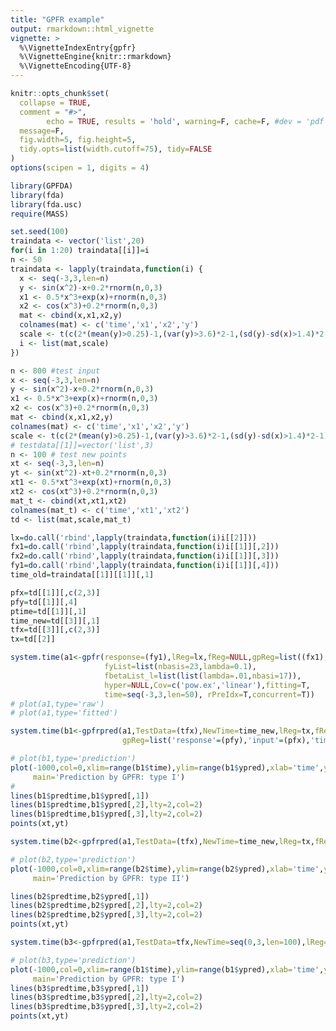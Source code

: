 ```yaml
---
title: "GPFR example"
output: rmarkdown::html_vignette
vignette: >
  %\VignetteIndexEntry{gpfr}
  %\VignetteEngine{knitr::rmarkdown}
  %\VignetteEncoding{UTF-8}
---
```


```r
knitr::opts_chunk$set(
  collapse = TRUE,
  comment = "#>",
        echo = TRUE, results = 'hold', warning=F, cache=F, #dev = 'pdf', 
  message=F, 
  fig.width=5, fig.height=5,
  tidy.opts=list(width.cutoff=75), tidy=FALSE
)
options(scipen = 1, digits = 4)
```

```r
library(GPFDA)
library(fda)
library(fda.usc)
require(MASS)
```

```r
set.seed(100)
traindata <- vector('list',20)
for(i in 1:20) traindata[[i]]=i
n <- 50
traindata <- lapply(traindata,function(i) {
  x <- seq(-3,3,len=n)
  y <- sin(x^2)-x+0.2*rnorm(n,0,3)
  x1 <- 0.5*x^3+exp(x)+rnorm(n,0,3)
  x2 <- cos(x^3)+0.2*rnorm(n,0,3)
  mat <- cbind(x,x1,x2,y)
  colnames(mat) <- c('time','x1','x2','y')
  scale <- t(c(2*(mean(y)>0.25)-1,(var(y)>3.6)*2-1,(sd(y)-sd(x)>1.4)*2-1))
  i <- list(mat,scale)
})

n <- 800 #test input
x <- seq(-3,3,len=n)
y <- sin(x^2)-x+0.2*rnorm(n,0,3)
x1 <- 0.5*x^3+exp(x)+rnorm(n,0,3)
x2 <- cos(x^3)+0.2*rnorm(n,0,3)
mat <- cbind(x,x1,x2,y)
colnames(mat) <- c('time','x1','x2','y')
scale <- t(c(2*(mean(y)>0.25)-1,(var(y)>3.6)*2-1,(sd(y)-sd(x)>1.4)*2-1))
# testdata[[1]]=vector('list',3)
n <- 100 # test new points
xt <- seq(-3,3,len=n)
yt <- sin(xt^2)-xt+0.2*rnorm(n,0,3)
xt1 <- 0.5*xt^3+exp(xt)+rnorm(n,0,3)
xt2 <- cos(xt^3)+0.2*rnorm(n,0,3)
mat_t <- cbind(xt,xt1,xt2)
colnames(mat_t) <- c('time','xt1','xt2')
td <- list(mat,scale,mat_t)

lx=do.call('rbind',lapply(traindata,function(i)i[[2]]))
fx1=do.call('rbind',lapply(traindata,function(i)i[[1]][,2]))
fx2=do.call('rbind',lapply(traindata,function(i)i[[1]][,3]))
fy1=do.call('rbind',lapply(traindata,function(i)i[[1]][,4]))
time_old=traindata[[1]][[1]][,1]

pfx=td[[1]][,c(2,3)]
pfy=td[[1]][,4]
ptime=td[[1]][,1]
time_new=td[[3]][,1]
tfx=td[[3]][,c(2,3)]
tx=td[[2]]
```


```r
system.time(a1<-gpfr(response=(fy1),lReg=lx,fReg=NULL,gpReg=list((fx1),(fx2)),
                     fyList=list(nbasis=23,lambda=0.1),
                     fbetaList_l=list(list(lambda=.01,nbasi=17)),
                     hyper=NULL,Cov=c('pow.ex','linear'),fitting=T,
                     time=seq(-3,3,len=50), rPreIdx=T,concurrent=T))
# plot(a1,type='raw')
# plot(a1,type='fitted')

system.time(b1<-gpfrpred(a1,TestData=(tfx),NewTime=time_new,lReg=tx,fReg=NULL,
                         gpReg=list('response'=(pfy),'input'=(pfx),'time'=ptime)))
```


```r
# plot(b1,type='prediction')
plot(-1000,col=0,xlim=range(b1$time),ylim=range(b1$ypred),xlab='time',ylab='prediction',
     main='Prediction by GPFR: type I')
#
lines(b1$predtime,b1$ypred[,1])
lines(b1$predtime,b1$ypred[,2],lty=2,col=2)
lines(b1$predtime,b1$ypred[,3],lty=2,col=2)
points(xt,yt)

system.time(b2<-gpfrpred(a1,TestData=(tfx),NewTime=time_new,lReg=tx,fReg=NULL,gpReg=NULL))

# plot(b2,type='prediction')
plot(-1000,col=0,xlim=range(b2$time),ylim=range(b2$ypred),xlab='time',ylab='prediction',
     main='Prediction by GPFR: type II')

lines(b2$predtime,b2$ypred[,1])
lines(b2$predtime,b2$ypred[,2],lty=2,col=2)
lines(b2$predtime,b2$ypred[,3],lty=2,col=2)
points(xt,yt)

system.time(b3<-gpfrpred(a1,TestData=tfx,NewTime=seq(0,3,len=100),lReg=tx,fReg=NULL,gpReg=NULL))

# plot(b3,type='prediction')
plot(-1000,col=0,xlim=range(b1$time),ylim=range(b1$ypred),xlab='time',ylab='prediction',
     main='Prediction by GPFR: type I')
lines(b3$predtime,b3$ypred[,1])
lines(b3$predtime,b3$ypred[,2],lty=2,col=2)
lines(b3$predtime,b3$ypred[,3],lty=2,col=2)
points(xt,yt)
```

